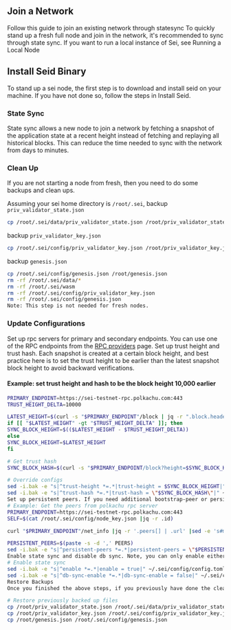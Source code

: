 ## Join a Network
Follow this guide to join an existing network through statesync To quickly stand up a fresh full node and join in the network, it's recommended to sync through state sync. If you want to run a local instance of Sei, see Running a Local Node

## Install Seid Binary
To stand up a sei node, the first step is to download and install seid on your machine. If you have not done so, follow the steps in Install Seid.

### State Sync
State sync allows a new node to join a network by fetching a snapshot of the application state at a recent height instead of fetching and replaying all historical blocks. This can reduce the time needed to sync with the network from days to minutes.

### Clean Up
If you are not starting a node from fresh, then you need to do some backups and clean ups.

Assuming your sei home directory is `/root/.sei`, backup `priv_validator_state.json`
```bash
cp /root/.sei/data/priv_validator_state.json /root/priv_validator_state.json
```
backup `priv_validator_key.json`
```bash
cp /root/.sei/config/priv_validator_key.json /root/priv_validator_key.json
```
backup `genesis.json`
```bash
cp /root/.sei/config/genesis.json /root/genesis.json
rm -rf /root/.sei/data/*
rm -rf /root/.sei/wasm
rm -rf /root/.sei/config/priv_validator_key.json
rm -rf /root/.sei/config/genesis.json
Note: This step is not needed for fresh nodes.
```
### Update Configurations
Set up rpc servers for primary and secondary endpoints. You can use one of the RPC endpoints from the [RPC providers](../dev-ecosystem-providers/rpc-providers.mdx ) page.
Set up trust height and trust hash. Each snapshot is created at a certain block height, and best practice here is to set the trust height to be earlier than the latest snapshot block height to avoid backward verifications.

#### Example: set trust height and hash to be the block height 10,000 earlier
```bash
PRIMARY_ENDPOINT=https://sei-testnet-rpc.polkachu.com:443
TRUST_HEIGHT_DELTA=10000

LATEST_HEIGHT=$(curl -s "$PRIMARY_ENDPOINT"/block | jq -r ".block.header.height")
if [[ "$LATEST_HEIGHT" -gt "$TRUST_HEIGHT_DELTA" ]]; then
SYNC_BLOCK_HEIGHT=$(($LATEST_HEIGHT - $TRUST_HEIGHT_DELTA))
else
SYNC_BLOCK_HEIGHT=$LATEST_HEIGHT
fi

# Get trust hash
SYNC_BLOCK_HASH=$(curl -s "$PRIMARY_ENDPOINT/block?height=$SYNC_BLOCK_HEIGHT" | jq -r ".block_id.hash")

# Override configs
sed -i.bak -e "s|^trust-height *=.*|trust-height = $SYNC_BLOCK_HEIGHT|" ~/.sei/config/config.toml
sed -i.bak -e "s|^trust-hash *=.*|trust-hash = \"$SYNC_BLOCK_HASH\"|" ~/.sei/config/config.toml
Set up persistent peers. If you need additional bootstrap-peer or persistent-peer (used for known good peers) in ~/.sei/config/config.toml.See Configure General Settings for more info about each peer field.
# Example: Get the peers from polkachu rpc server
PRIMARY_ENDPOINT=https://sei-testnet-rpc.polkachu.com:443
SELF=$(cat /root/.sei/config/node_key.json |jq -r .id)

curl "$PRIMARY_ENDPOINT"/net_info |jq -r '.peers[] | .url' |sed -e 's#mconn://##'|grep -v "$SELF"  > PEERS

PERSISTENT_PEERS=$(paste -s -d ',' PEERS)
sed -i.bak -e "s|^persistent-peers *=.*|persistent-peers = \"$PERSISTENT_PEERS\"|" ~/.sei/config/config.toml
Enable state sync and disable db sync. Note, you can only enable either state sync or db sync at a time.
# Enable state sync
sed -i.bak -e "s|^enable *=.*|enable = true|" ~/.sei/config/config.toml
sed -i.bak -e "s|^db-sync-enable *=.*|db-sync-enable = false|" ~/.sei/config/config.toml
Restore Backups
Once you finished the above steps, if you previously have done the clean up step, we need to restore the previously backed up files.

# Restore previously backed up files
cp /root/priv_validator_state.json /root/.sei/data/priv_validator_state.json
cp /root/priv_validator_key.json /root/.sei/config/priv_validator_key.json
cp /root/genesis.json /root/.sei/config/genesis.json
```
